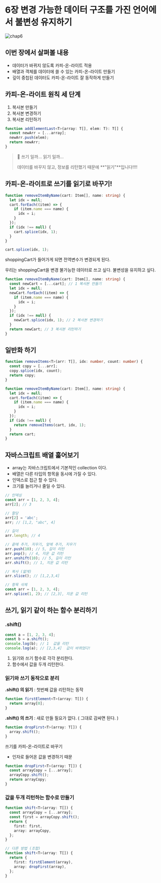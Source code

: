 # 6장 변경 가능한 데이터 구조를 가진 언어에서 불변성 유지하기

![chap6](./chap6.png)

## 이번 장에서 살펴볼 내용

- 데이터가 바뀌지 않도록 카피-온-라이트 적용
- 배열과 객체를 데이터에 쓸 수 있는 카피-온-라이트 만들기
- 깊이 중첩된 데이터도 카피-온-라이트 잘 동작하게 만들기

## 카피-온-라이트 원칙 세 단계

1. 복사본 만들기
2. 복사본 변경하기
3. 복사본 리턴하기

```typescript
function addElementLast<T>(array: T[], elem: T): T[] {
  const newArr = [...array];
  newArr.push(elem);
  return newArr;
}
```

> 🤔 쓰기 일까... 읽기 일까...
>
> 데이터를 바꾸지 않고, 정보를 리턴했기 때문에 **"읽기"**입니다!!!!

## 카피-온-라이트로 쓰기를 읽기로 바꾸기!

```typescript
function removeItemByName(cart: Item[], name: string) {
  let idx = null;
  cart.forEach((item) => {
    if (item.name === name) {
      idx = i;
    }
  });
  if (idx !== null) {
    cart.splice(idx, 1);
  }
}
```

```typescript
cart.splice(idx, 1);
```

shoppingCart가 들어가게 되면 전역변수가 변경되게 된다.

우리는 shoppingCart을 변경 불가능한 데이터로 쓰고 싶다. 불변성을 유지하고 싶다.

```typescript
function removeItemByName(cart: Item[], name: string) {
  const newCart = [...cart]; // 1 복사본 만들기
  let idx = null;
  newCart.forEach((item) => {
    if (item.name === name) {
      idx = i;
    }
  });
  if (idx !== null) {
    newCart.splice(idx, 1); // 2 복사본 변경하기
  }
  return newCart; // 3 복사본 리턴하기
}
```

## 일반화 하기

```typescript
function removeItems<T>(arr: T[], idx: number, count: number) {
  const copy = [...arr];
  copy.splice(idx, count);
  return copy;
}

function removeItemByName(cart: Item[], name: string) {
  let idx = null;
  cart.forEach((item) => {
    if (item.name === name) {
      idx = i;
    }
  });
  if (idx !== null) {
    return removeItems(cart, idx, 1);
  }
  return cart;
}
```

## 자바스크립트 배열 훑어보기

- array는 자바스크립트에서 기본적인 collection 이다.
- 배열은 다른 타입의 항목을 동시에 가질 수 있다.
- 인덱스로 접근 할 수 있다.
- 크기를 늘리거나 줄일 수 있다.

```typescript
// 인덱싱
const arr = [1, 2, 3, 4];
arr[2]; // 3

// 할당
arr[2] = 'abc';
arr; // [1,2, "abc", 4]

// 길이
arr.length; // 4

// 끝에 추가, 지우기, 앞에 추가, 지우기
arr.push(10); // 5, 길이 리턴
arr.pop(); // 4, 지운 값 리턴
arr.unshift(10); // 5, 길이 리턴
arr.shift(); // 1, 지운 값 리턴

// 복사 (얇게)
arr.slice(); // [1,2,3,4]

// 항목 삭제
const arr = [1, 2, 3, 4];
arr.splice(1, 2); // [2,3], 지운 값 리턴
```

## 쓰기, 읽기 같이 하는 함수 분리하기

### .shift()

```typescript
const a = [1, 2, 3, 4];
const b = a.shift();
console.log(b); // 1  값을 리턴
console.log(a); // [2,3,4]  값이 바뀌었다!
```

1. 읽기와 쓰기 함수로 각각 분리한다.
2. 함수에서 값을 두개 리턴한다.

### 읽기와 쓰기 동작으로 분리

**.shift() 의 읽기** : 첫번째 값을 리턴하는 동작

```typescript
function firstElement<T>(array: T[]) {
  return array[0];
}
```

**.shift() 의 쓰기** : 새로 만들 필요가 없다. ( 그대로 감싸면 된다. )

```typescript
function dropFirst<T>(array: T[]) {
  array.shift();
}
```

쓰기를 카피-온-라이트로 바꾸기

- 인자로 들어온 값을 변경하기 때문

```typescript
function dropFirst<T>(array: T[]) {
  const arrayCopy = [...array];
  arrayCopy.shift();
  return arrayCopy;
}
```

### 값을 두개 리턴하는 함수로 만들기

```typescript
function shift<T>(array: T[]) {
  const arrayCopy = [...array];
  const first = arrayCopy.shift();
  return {
    first: first,
    array: arrayCopy,
  };
}

// 다른 방법 (조합)
function shift<T>(array: T[]) {
  return {
    first: firstElement(array),
    array: dropFirst(array),
  };
}
```

